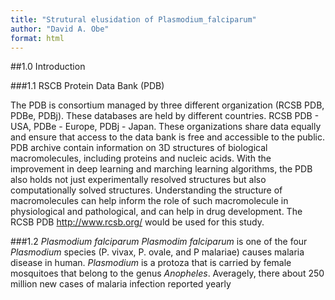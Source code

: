 ```yaml
---
title: "Strutural elusidation of Plasmodium_falciparum"
author: "David A. Obe"
format: html
---
```


##1.0 Introduction

###1.1 RSCB Protein Data Bank (PDB)

The PDB is consortium managed by three different organization (RCSB PDB, PDBe, PDBj). These databases are held by different countries. RCSB PDB - USA, PDBe - Europe, PDBj - Japan. These organizations share data equally and ensure that access to the data bank is free and accessible to the public. PDB archive contain information on 3D structures of biological macromolecules, including proteins and nucleic acids. With the improvement in deep learning and marching learning algorithms, the PDB also holds not just experimentally resolved structures but also computationally solved structures. Understanding the structure of macromolecules can help inform the role of such macromolecule in physiological and pathological, and can help in drug development. The RCSB PDB <http://www.rcsb.org/> would be used for this study.

###1.2 *Plasmodium falciparum*
*Plasmodim falciparum* is one of the four *Plasmodium* species (P. vivax, P. ovale, and P malariae) causes malaria disease in human. *Plasmodium* is a protoza that is carried by female mosquitoes that belong to the genus *Anopheles*. Averagely, there about 250 million new cases of malaria infection reported yearly